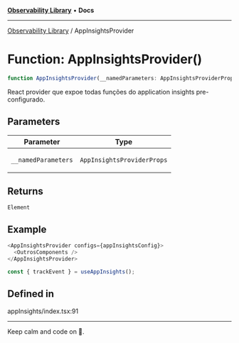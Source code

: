 
<Meta title="Libs/Observability/functions/AppInsightsProvider" />



[**Observability Library**](/?path=/docs/libs-observability-overview--page) • **Docs**

***

[Observability Library](/?path=/docs/libs-observability-overview--page) / AppInsightsProvider

# Function: AppInsightsProvider()

```ts
function AppInsightsProvider(__namedParameters: AppInsightsProviderProps): Element
```

React provider que expoe todas funções do application insights pre-configurado.

## Parameters

<table>
<thead>
<tr>
<th>Parameter</th>
<th>Type</th>
</tr>
</thead>
<tbody>
<tr>
<td>

`__namedParameters`

</td>
<td>

`AppInsightsProviderProps`

</td>
</tr>
</tbody>
</table>

## Returns

`Element`

## Example

```ts
<AppInsightsProvider configs={appInsightsConfig}>
  <OutrosComponents />
</AppInsightsProvider>

const { trackEvent } = useAppInsights();
```

## Defined in

appInsights/index.tsx:91


***

Keep calm and code on 🤘.
